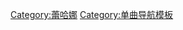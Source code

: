 {{Navbox
| title       = [[蕾哈娜]][[蕾哈娜作品列表|歌曲]]
| state       = {{{state|autocollapse}}}
| bodyclass   = hlist
| name        = 蕾哈娜单曲
|titlestyle = background:#E21F27;
|groupstyle= background:#E9EAEC;
| background  = solo_singer
| listclass   = hlist
| group1      = 《[[太陽之歌 (專輯)|太陽之歌]]》
| list1       =
*《[[百聽不厭]]》
*《[[討愛]]》
*《[[You Don't Love Me (No, No, No)]]》
<!-- THESE APPEAR IN THE SAME ORDER THEY APPEAR ON THE ALBUM -->
| group2      = 《[[娜妹天下]]》
| list2       =
*《[[求救訊號 (歌曲)|求救訊號]]》
*《[[罪愛 (歌曲)|罪愛]]》
*《[[乘著風]]》
*《[[暫時停止]]》
*《[[遙遠 (歌曲)|遙遠]]》
*《[[討愛二部曲]]》
<!-- THESE APPEAR IN THE SAME ORDER THEY APPEAR ON THE ALBUM -->
| group3      = 《[[娜妹好壞]]》
| list3       =
*《[[小雨伞]]》
*《[[音樂不要停]]》
*《[[大發雷霆 (歌曲)|大發雷霆]]》
*《[[逍遙遊 (歌曲)|逍遙遊]]》
*《[[我恨我愛你]]》
*《[[戒了你]]》
<!-- THESE APPEAR IN THE SAME ORDER THEY APPEAR ON THE ALBUM -->
| group4      = 《[[娜妹好壞 (超級好樣版)]]》
| list4       =
*《[[Disturbia (歌曲)|恐怖社區]]》
*《[[谢幕 (蕾哈娜歌曲)|谢幕]]》
*《[[如果不能再見你一面]]》
<!-- THESE APPEAR IN THE SAME ORDER THEY APPEAR ON THE ALBUM -->
| group5      = 《[[限制級 (專輯)|限制級]]》
| list5       =
*《[[輪你再說]]》
*《[[硬起來]]》
*《[[愛情傻子]]》
*《[[搖滾巨星101]]》
*《[[俄羅斯輪盤 (歌曲)|俄羅斯輪盤]]》
*《[[壞孩子 (歌曲)|壞孩子]]》
*《[[我愛你 (蕾哈娜歌曲)|我愛你]]》
*《[[冷漠的愛]]》
<!-- THESE APPEAR IN THE SAME ORDER THEY APPEAR ON THE ALBUM -->
| group6      = 《[[娜喊]]》
| list6       =
*《[[禁忌遊戲]]》
*《[[呼喊我的名]]》
*《[[乾杯 (歌曲)|乾杯]]》
*《[[消失 (歌曲)|消失]]》
*《[[萬中選一 (歌曲)|萬中選一]]》
*《[[加州大床]]》
*《[[男人出局]]》
*《[[雨人 (歌曲)|雨人]]》
*《[[複雜 (蕾哈娜歌曲)|複雜]]》
*《[[赤裸 (歌曲)|赤裸]]》
*《[[喜歡你說謊的樣子 (二部曲)]]》
<!-- THESE APPEAR IN THE SAME ORDER THEY APPEAR ON THE ALBUM -->
| group7      = 《[[娜樣說]]》
| list7       =
*《[[你是唯一]]》
*《[[你去哪了]]》
*《[[找到愛]]》
*《[[娜樣說 (歌曲)|娜樣說]]》
*《[[驕傲自大(愛呀)]]》
*《[[生日蛋糕 (歌曲)|生日蛋糕]]》
*《[[我們都要愛]]》
*《[[為愛沉醉]]》
*《[[為我狂野]]》
*《[[學著點]]》
*《[[再見 (蕾哈娜歌曲)|再見]]》
*《[[紅色唇膏]]》
*《[[做你的事]]》
*《[[愛情傻瓜]]》
<!-- THESE APPEAR IN THE SAME ORDER THEY APPEAR ON THE ALBUM -->
| group8      = 《[[道歉太难]]》
| list8       =
*《[[新時尚]]》
*《[[璀鑽 (蕾哈娜歌曲)|璀鑽]]》
*《[[麻木 (蕾哈娜歌曲)|麻木]]》
*《[[倒滿]]》
*《[[情…歌]]》
*《[[跳躍 (蕾哈娜歌曲)|跳躍]]》
*《[[就是現在]]》
*《[[接下來呢]]》
*《[[留下]]》
*《[[少管閒事]]》
*《[[完美愛情/聖母瑪麗亞]]》
*《[[禁止愛情]]》
*《[[半個我]]》
<!-- THESE APPEAR IN THE SAME ORDER THEY APPEAR ON THE ALBUM -->
| group9      = 《[[反了]]》
| list9       =
*《[[認定 (蕾哈娜歌曲)|认定]]》
*《[[更好的吻]]》
*《[[加把勁 (蕾哈娜歌曲)|加把劲]]》
*《[[需要我]]》
*《[[无法忘怀的爱]]》
| group10      = 其他歌曲
| list10       =
*《[[出名]]》
*《[[所有的光芒]]》
*《[[Bad (威爾歌曲)|Bad （混音版）]]》
*《[[無法忘記你]]》
*《[[Fly (歌曲)|Fly]]》
*《[[Live Your Life (T.I.歌曲)|Live Your Life]]》
*《[[喜歡你說謊的樣子]]》
*《[[The Tide Is High#卡迪诺·欧非瑟演唱版本|Numba 1 (Tide Is High)]]》
*《[[Princess of China]]》
*《[[Roll It Gal#J-Status演唱版本|Roll It]]》
*《[[一統江湖]]》
*《[[Stranded (Haiti Mon Amour)]]》
*《[[呵護 (歌曲)|呵護]]》
*《[[怪獸 (阿姆歌曲)|怪獸]]》
*《[[Who's That Chick?]]》
*《[[FourFiveSeconds]]》
*《[[Bitch Better Have My Money]]》
*《[[American Oxygen]]》
<!-- THESE APPEAR IN ALPHABETICAL  ORDER -->
}}<noinclude>
{{collapsible option}}
[[Category:蕾哈娜]]
[[Category:单曲导航模板]]
</noinclude>